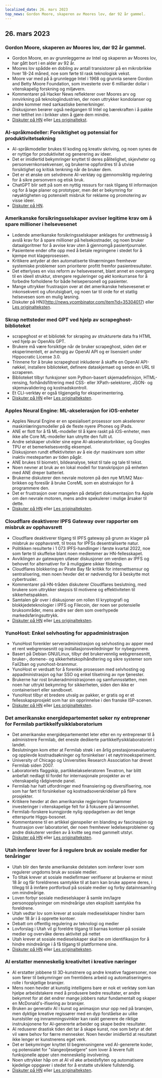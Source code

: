 ```yaml
---
localized_date: 26. mars 2023
top_news: Gordon Moore, skaperen av Moores lov, dør 92 år gammel.
---
```










<CallToAction />

<Steps>

## 26. mars 2023

### Gordon Moore, skaperen av Moores lov, dør 92 år gammel.

- Gordon Moore, en av grunnleggerne av Intel og skaperen av Moores lov, har gått bort i en alder av 92 år.
- Moores lov spådde en dobling av antall transistorer på en mikrobrikke hver 18-24 måned, noe som førte til rask teknologisk vekst.
- Moore var med på å grunnlegge Intel i 1968 og grunnla senere Gordon and Betty Moore Foundation, som investerte over 6 milliarder dollar i vitenskapelig forskning og miljøvern.
- Kommentarer på Hacker News reflekterer over Moores arv og innvirkning på teknologiindustrien, der noen uttrykker kondolanser og andre kommer med sarkastiske bemerkninger.
- Diskusjonen berører også nedgangen til Intel og bærekraften i å pakke mer tetthet inn i brikker uten å gjøre dem mindre.
- [Diskuter på HN](http://news.ycombinator.com/item?id=35297420) eller [Les originaltekst](https://www.moore.org/article-detail?newsUrlName=in-memoriam-gordon-moore-1929-2023).

### AI-språkmodeller: Forsiktighet og potensial for produktivitetsøkning

- AI-språkmodeller brukes til koding og kreativ skriving, og noen synes de er nyttige for produktivitet og generering av ideer.
- Det er imidlertid bekymringer knyttet til deres pålitelighet, skjevheter og personvernkonsekvenser, og brukerne oppfordres til å utvise forsiktighet og kritisk tenkning når de bruker dem.
- Det er et ønske om selvdrevne AI-verktøy og gjennomsiktig regulering for å sikre personvern og etisk bruk.
- ChatGPT blir sett på som en nyttig ressurs for rask tilgang til informasjon og for å lage planer og prototyper, men det er bekymring for nøyaktigheten og potensielt misbruk for reklame og promotering av visse ideer.
- [Diskuter på HN](http://news.ycombinator.com/item?id=35299071).

### Amerikanske forsikringsselskaper avviser legitime krav om å spare millioner i helsevesenet

- Ledende amerikanske forsikringsselskaper anklages for urettmessig å avslå krav for å spare millioner på helsekostnader, og noen bruker dataalgoritmer for å avvise krav uten å gjennomgå pasientjournaler.
- Pasientene ender ofte opp med å betale regningene i stedet for å kjempe mot klageprosessen.
- Kritikere antyder at den automatiserte tilnærmingen fremhever systemiske problemer som prioriterer profitt fremfor pasientresultater.
- Det etterlyses en viss reform av helsevesenet, blant annet en overgang til en ideell struktur, strengere reguleringer og økt konkurranse for å forbedre forholdene for både helsepersonell og pasienter.
- Mange uttrykker frustrasjon over at det amerikanske helsevesenet er inkonsekvent og uforutsigbart, og noen tar til orde for et statlig helsevesen som en mulig løsning.
- Diskuter på HN](http://news.ycombinator.com/item?id=35304017) eller [Les originalteksten](https://www.propublica.org/article/cigna-pxdx-medical-health-insurance-rejection-claims).

### Skrap nettsteder med GPT ved hjelp av scrapeghost-biblioteket

- scrapeghost er et bibliotek for skraping av strukturerte data fra HTML ved hjelp av OpenAIs GPT.
- Brukere må være forsiktige når de bruker scrapeghost, siden det er eksperimentelt, er avhengig av OpenAI API og er lisensiert under Hippocratic License 3.0.
- Trinnene for å bruke scrapeghost inkluderer å skaffe en OpenAI API-nøkkel, installere biblioteket, definere dataskjemaet og sende en URL til scraperen.
- Biblioteket tilbyr funksjoner som Python-basert skjemadefinisjon, HTML-rensing, forhåndsfiltrering med CSS- eller XPath-selektorer, JSON- og skjemavalidering og kostnadskontroll.
- Et CLI-verktøy er også tilgjengelig for eksperimentering.
- [Diskuter på HN](http://news.ycombinator.com/item?id=35305655) eller [Les originalteksten](https://jamesturk.github.io/scrapeghost/).

### Apples Neural Engine: ML-akselerasjon for iOS-enheter

- Apples Neural Engine er en spesialisert prosessor som akselererer maskinlæringsmodeller på de fleste nyere iPhones og iPads.
- ANE er flott for å få ML-modeller til å kjøre raskt på iOS-enheter, men ikke alle Core ML-modeller kan utnytte den fullt ut.
- Andre selskaper utvikler sine egne AI-akseleratorbrikker, og Googles TPU er et bemerkelsesverdig eksempel.
- Diskusjonen rundt effektiviteten av å eie dyr maskinvare som sitter inaktiv mesteparten av tiden pågår.
- ANE brukes til biometri, bildeanalyse, tekst til tale og tale til tekst.
- Noen nevner at bruk av en lokal modell for transkripsjon på enheten med ANE dreper batteriet.
- Brukerne diskuterer den nevrale motoren på den nye M1/M2 Max-brikken og foreslår å bruke CoreML som en abstraksjon for å programmere den.
- Det er frustrasjon over mangelen på detaljert dokumentasjon fra Apple om den nevrale motoren, mens andre spekulerer i mulige årsaker til dette.
- [Diskuter på HN](http://news.ycombinator.com/item?id=35301447) eller [Les originalteksten](https://github.com/hollance/neural-engine).

### Cloudflare deaktiverer IPFS Gateway over rapporter om misbruk av opphavsrett

- Cloudflare deaktiverer tilgang til IPFS gateway på grunn av klager på misbruk av opphavsrett, til tross for IPFSs desentraliserte natur.
- Politikken resulterte i 1 073 IPFS-handlinger i første kvartal 2022, noe som førte til skuffelse blant noen medlemmer av HN-fellesskapet.
- Avviklingen av gatewayen utløser diskusjoner om verdien av IPFS og behovet for alternativer for å muliggjøre sikker fildeling.
- Cloudflares blokkering av Pirate Bay får kritikk for internettsensur og sentralisering, men noen hevder det er nødvendig for å beskytte mot cybertrusler.
- Kommentarer på HN-tråden diskuterer Cloudflares beslutning, med brukere som uttrykker skepsis til motivene og effektiviteten til sikkerhetspakken.
- Samtalen går over i diskusjoner om rollen til kryptografi og blokkjedeteknologier i IPFS og Filecoin, der noen ser potensielle bruksområder, mens andre ser dem som overhypede markedsføringsuttrykk.
- [Diskuter på HN](http://news.ycombinator.com/item?id=35300200) eller [Les originalteksten](https://torrentfreak.com/cloudflare-disables-access-to-pirated-content-on-its-ipfs-gateway-230324/).

### YunoHost: Enkel selvhosting for appadministrasjon

- YunoHost forenkler serveradministrasjon og selvhosting av apper med et rent webgrensesnitt og installasjonsveiledninger for nybegynnere.
- Basert på Debian GNU/Linux, tilbyr det brukervennlig webgrensesnitt, bruker-, domene- og sikkerhetskopihåndtering og sikre systemer som Fail2ban og yunohost-brannmur.
- YunoHost er verdsatt for å forenkle prosessen med selvhosting og appadministrasjon og har SSO og enkel tilsetning av nye tjenester.
- Brukerne har rost brukeradministrasjonen og samfunnsstøtten, men noen har uttrykt bekymring for sikkerheten, siden den ikke er containerisert eller sandboxet.
- YunoHost tilbyr et bredere utvalg av pakker, er gratis og er et fellesskapsprosjekt som har sin opprinnelse i den franske ISP-scenen.
- [Diskuter på HN](http://news.ycombinator.com/item?id=35300482) eller [Les originalteksten](https://yunohost.org).

### Det amerikanske energidepartementet søker ny entreprenør for Fermilab partikkelfysikklaboratorium

- Det amerikanske energidepartementet leter etter en ny entreprenør til å administrere Fermilab, det eneste dedikerte partikkelfysikklaboratoriet i landet.
- Beslutningen kom etter at Fermilab strøk i en årlig prestasjonsevaluering og opplevde kostnadsøkninger og forsinkelser i et nøytrinoeksperiment.
- University of Chicago og Universities Research Association har drevet Fermilab siden 2007.
- Laboratoriets flaggskip, partikkelakseleratoren Tevatron, har blitt anbefalt nedlagt til fordel for internasjonale prosjekter av et vitenskapelig rådgivende panel.
- Fermilab har hatt utfordringer med finansiering og diversifisering, noe som har ført til forsinkelser og kostnadsoverskridelser på flere prosjekter.
- Kritikere hevder at den amerikanske regjeringen forsømmer investeringer i vitenskapelige felt for å fokusere på lønnsomhet.
- Fermilab-forskere kunngjorde nylig oppdagelsen av det lenge etterspurte Higgs-bosonet.
- Kommentarene til en artikkel gjenspeiler en blanding av fascinasjon og frustrasjon over laboratoriet, der noen fremhever ledelsesproblemer og andre diskuterer verdien av å kvitte seg med gammelt utstyr.
- [Diskuter på HN](http://news.ycombinator.com/item?id=35303391) eller [Les originalteksten](https://www.science.org/content/article/major-shake-coming-fermilab-troubled-u-s-particle-physics-center).

### Utah innfører lover for å regulere bruk av sosiale medier for tenåringer

- Utah blir den første amerikanske delstaten som innfører lover som regulerer ungdoms bruk av sosiale medier.
- To tiltak krever at sosiale mediefirmaer verifiserer at brukerne er minst 18 år og får foreldrenes samtykke til at barn kan bruke appene deres, i tillegg til å innføre portforbud på sosiale medier og forby datainnsamling om mindreårige.
- Loven forbyr sosiale medieselskaper å samle inn/lagre personopplysninger om mindreårige uten eksplisitt samtykke fra foreldrene.
- Utah vedtar lov som krever at sosiale medieselskaper hindrer barn under 18 år i å opprette kontoer.
- Debatt om offentlig regulering av teknologi og medier
- Lovforslag i Utah vil gi foreldre tilgang til barnas kontoer på sosiale medier og overvåke deres aktivitet på nettet
- Utah krever at sosiale medieselskaper skal be om identifikasjon for å hindre mindreårige i å få tilgang til plattformene sine.
- [Diskuter på HN](http://news.ycombinator.com/item?id=35307647) eller [Les originalteksten](https://www.bbc.com/news/world-us-canada-65060733).

### AI erstatter menneskelig kreativitet i kreative næringer

- AI erstatter jobbene til 3D-kunstnere og andre kreative fagpersoner, noe som fører til bekymringer om fremtidens arbeid og automatiseringens rolle i forskjellige bransjer.
- Mens noen hevder at kunstig intelligens bare er nok et verktøy som kan hjelpe arbeidstakere med å produsere bedre resultater, er andre bekymret for at det endrer mange jobbers natur fundamentalt og skaper en McDonald's-ifisering av bransjer.
- Bruken av generativ AI i kunst og animasjon snur opp ned på bransjen, men dyktige kreative regissører med en dyp forståelse av ulike kunststiler og innrammingsvinkler kan raskt generere de riktige instruksjonene for AI-genererte arbeider og skape bedre resultater.
- AI reduserer drastisk tiden det tar å skape kunst, noe som betyr at det vil være behov for færre mennesker. Noen hevder imidlertid at resultatet ikke lenger er kunstnerens eget verk.
- Det er bekymringer knyttet til begrensningene ved AI-genererte koder, og potensialet for "slangeoljeselgere" som lover å levere fullt funksjonelle apper uten menneskelig involvering.
- Noen uttrykker håp om at AI vil øke arbeidsflyten og automatisere kjedelige oppgaver i stedet for å erstatte utviklere fullstendig.
- [Diskuter på HN](http://news.ycombinator.com/item?id=35308498) eller [Les originalteksten](https://reddit.com/r/blender/comments/121lhfq/i_lost_everything_that_made_me_love_my_job/).

</Steps>
